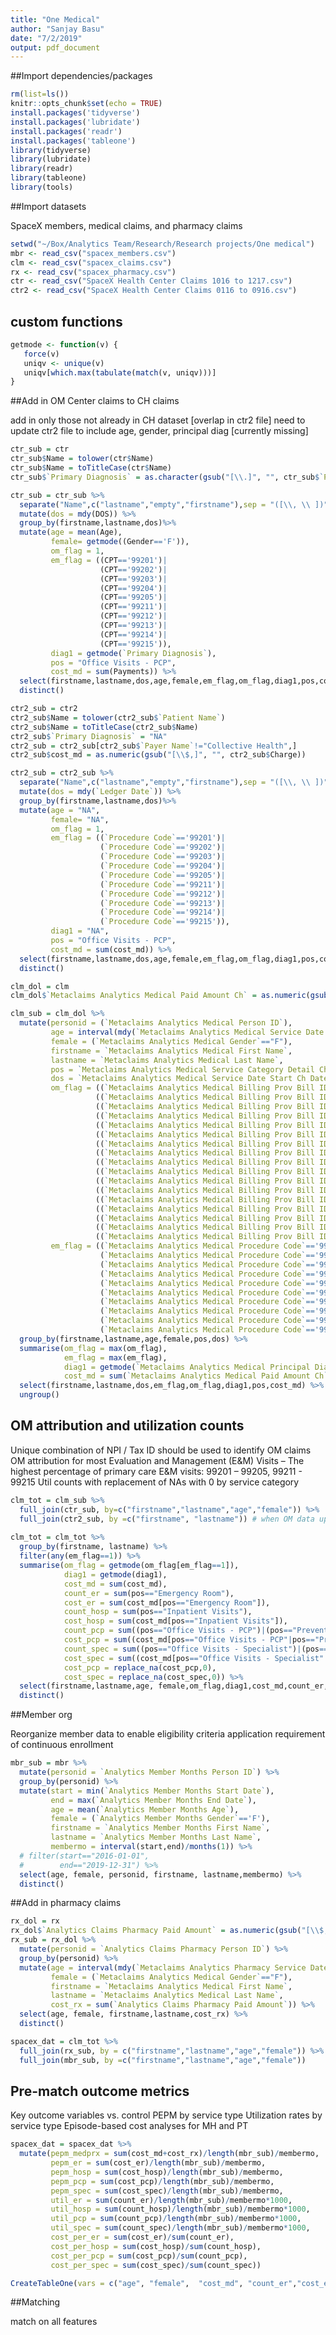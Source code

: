 ```yaml
---
title: "One Medical"
author: "Sanjay Basu"
date: "7/2/2019"
output: pdf_document
---
```


##Import dependencies/packages

```r
rm(list=ls())
knitr::opts_chunk$set(echo = TRUE)
install.packages('tidyverse')
install.packages('lubridate')
install.packages('readr')
install.packages('tableone')
library(tidyverse)
library(lubridate)
library(readr)
library(tableone)
library(tools)
```

##Import datasets

SpaceX members, medical claims, and pharmacy claims

```r
setwd("~/Box/Analytics Team/Research/Research projects/One medical")
mbr <- read_csv("spacex_members.csv")
clm <- read_csv("spacex_claims.csv")
rx <- read_csv("spacex_pharmacy.csv")
ctr <- read_csv("SpaceX Health Center Claims 1016 to 1217.csv")
ctr2 <- read_csv("SpaceX Health Center Claims 0116 to 0916.csv")
```

## custom functions

```r

getmode <- function(v) {
   force(v)
   uniqv <- unique(v)
   uniqv[which.max(tabulate(match(v, uniqv)))]
}

```


##Add in OM Center claims to CH claims

add in only those not already in CH dataset [overlap in ctr2 file]
need to update ctr2 file to include age, gender, principal diag [currently missing]

```r
ctr_sub = ctr
ctr_sub$Name = tolower(ctr$Name)
ctr_sub$Name = toTitleCase(ctr$Name)
ctr_sub$`Primary Diagnosis` = as.character(gsub("[\\.]", "", ctr_sub$`Primary Diagnosis`))

ctr_sub = ctr_sub %>%
  separate("Name",c("lastname","empty","firstname"),sep = "([\\, \\ ])", extra="drop", warn = "left") %>%
  mutate(dos = mdy(DOS)) %>%
  group_by(firstname,lastname,dos)%>%
  mutate(age = mean(Age),
         female= getmode((Gender=='F')),
         om_flag = 1,
         em_flag = ((CPT=='99201')|
                    (CPT=='99202')|
                    (CPT=='99203')|
                    (CPT=='99204')|
                    (CPT=='99205')|
                    (CPT=='99211')|
                    (CPT=='99212')|
                    (CPT=='99213')|
                    (CPT=='99214')|
                    (CPT=='99215')),
         diag1 = getmode(`Primary Diagnosis`),
         pos = "Office Visits - PCP",
         cost_md = sum(Payments)) %>%
  select(firstname,lastname,dos,age,female,em_flag,om_flag,diag1,pos,cost_md) %>%
  distinct()

ctr2_sub = ctr2
ctr2_sub$Name = tolower(ctr2_sub$`Patient Name`)
ctr2_sub$Name = toTitleCase(ctr2_sub$Name)
ctr2_sub$`Primary Diagnosis` = "NA"
ctr2_sub = ctr2_sub[ctr2_sub$`Payer Name`!="Collective Health",]
ctr2_sub$cost_md = as.numeric(gsub("[\\$,]", "", ctr2_sub$Charge))

ctr2_sub = ctr2_sub %>%
  separate("Name",c("lastname","empty","firstname"),sep = "([\\, \\ ])", extra="drop", warn = "left") %>%
  mutate(dos = mdy(`Ledger Date`)) %>%
  group_by(firstname,lastname,dos)%>%
  mutate(age = "NA",
         female= "NA",
         om_flag = 1,
         em_flag = ((`Procedure Code`=='99201')|
                    (`Procedure Code`=='99202')|
                    (`Procedure Code`=='99203')|
                    (`Procedure Code`=='99204')|
                    (`Procedure Code`=='99205')|
                    (`Procedure Code`=='99211')|
                    (`Procedure Code`=='99212')|
                    (`Procedure Code`=='99213')|
                    (`Procedure Code`=='99214')|
                    (`Procedure Code`=='99215')),
         diag1 = "NA",
         pos = "Office Visits - PCP",
         cost_md = sum(cost_md)) %>%
  select(firstname,lastname,dos,age,female,em_flag,om_flag,diag1,pos,cost_md) %>%
  distinct()

clm_dol = clm
clm_dol$`Metaclaims Analytics Medical Paid Amount Ch` = as.numeric(gsub("[\\$,]", "", clm_dol$`Metaclaims Analytics Medical Paid Amount Ch`))

clm_sub = clm_dol %>%
  mutate(personid = (`Metaclaims Analytics Medical Person ID`),
         age = interval(mdy(`Metaclaims Analytics Medical Service Date Start Ch Date`), mdy(`Metaclaims Analytics Medical Date of Birth Date`))/years(1),
         female = (`Metaclaims Analytics Medical Gender`=="F"),
         firstname = `Metaclaims Analytics Medical First Name`,
         lastname = `Metaclaims Analytics Medical Last Name`,
         pos = `Metaclaims Analytics Medical Service Category Detail Ch`,
         dos = `Metaclaims Analytics Medical Service Date Start Ch Date`,
         om_flag = ((`Metaclaims Analytics Medical Billing Prov Bill ID`=="460695495")&(`Metaclaims Analytics Medical Billing Prov Npi`==1467701821))|
                   ((`Metaclaims Analytics Medical Billing Prov Bill ID`=="460741732")&(`Metaclaims Analytics Medical Billing Prov Npi`==1073862256))|
                   ((`Metaclaims Analytics Medical Billing Prov Bill ID`=="362169147")&(`Metaclaims Analytics Medical Billing Prov Npi`==1336709112))|
                   ((`Metaclaims Analytics Medical Billing Prov Bill ID`=="814542216")&(`Metaclaims Analytics Medical Billing Prov Npi`==1518438712))|
                   ((`Metaclaims Analytics Medical Billing Prov Bill ID`=="383906267")&(`Metaclaims Analytics Medical Billing Prov Npi`==1528538774))|
                   ((`Metaclaims Analytics Medical Billing Prov Bill ID`=="471708588")&(`Metaclaims Analytics Medical Billing Prov Npi`==1184014854))|
                   ((`Metaclaims Analytics Medical Billing Prov Bill ID`=="271346767")&(`Metaclaims Analytics Medical Billing Prov Npi`==1467781641))|
                   ((`Metaclaims Analytics Medical Billing Prov Bill ID`=="911942315")&(`Metaclaims Analytics Medical Billing Prov Npi`==1073553947))|
                   ((`Metaclaims Analytics Medical Billing Prov Bill ID`=="812141065")&(`Metaclaims Analytics Medical Billing Prov Npi`==1467800383))|
                   ((`Metaclaims Analytics Medical Billing Prov Bill ID`=="452282261")&(`Metaclaims Analytics Medical Billing Prov Npi`==1962798645))|
                   ((`Metaclaims Analytics Medical Billing Prov Bill ID`=="273009385")&(`Metaclaims Analytics Medical Billing Prov Npi`==1861709487))|
                   ((`Metaclaims Analytics Medical Billing Prov Bill ID`=="812980907")&(`Metaclaims Analytics Medical Billing Prov Npi`==1598214397))|
                   ((`Metaclaims Analytics Medical Billing Prov Bill ID`=="270243800")&(`Metaclaims Analytics Medical Billing Prov Npi`==1144457151))|
                   ((`Metaclaims Analytics Medical Billing Prov Bill ID`=="020619758")&(`Metaclaims Analytics Medical Billing Prov Npi`==1497786883))|
                   ((`Metaclaims Analytics Medical Billing Prov Bill ID`=="461773122")&(`Metaclaims Analytics Medical Billing Prov Npi`==1508103169))|
                   ((`Metaclaims Analytics Medical Billing Prov Bill ID`=="800925565")&(`Metaclaims Analytics Medical Billing Prov Npi`==1417382102))|
                   ((`Metaclaims Analytics Medical Billing Prov Bill ID`=="800925565")&(`Metaclaims Analytics Medical Billing Prov Npi`==1922470392)),
         em_flag = ((`Metaclaims Analytics Medical Procedure Code`=='99201')|
                    (`Metaclaims Analytics Medical Procedure Code`=='99202')|
                    (`Metaclaims Analytics Medical Procedure Code`=='99203')|
                    (`Metaclaims Analytics Medical Procedure Code`=='99204')|
                    (`Metaclaims Analytics Medical Procedure Code`=='99205')|
                    (`Metaclaims Analytics Medical Procedure Code`=='99211')|
                    (`Metaclaims Analytics Medical Procedure Code`=='99212')|
                    (`Metaclaims Analytics Medical Procedure Code`=='99213')|
                    (`Metaclaims Analytics Medical Procedure Code`=='99214')|
                    (`Metaclaims Analytics Medical Procedure Code`=='99215'))) %>%
  group_by(firstname,lastname,age,female,pos,dos) %>%
  summarise(om_flag = max(om_flag),
            em_flag = max(em_flag),
            diag1 = getmode(`Metaclaims Analytics Medical Principal Diag`),
            cost_md = sum(`Metaclaims Analytics Medical Paid Amount Ch`)) %>%
  select(firstname,lastname,dos,em_flag,om_flag,diag1,pos,cost_md) %>%
  ungroup() 

```


## OM attribution and utilization counts

Unique combination of NPI / Tax ID should be used to identify OM claims 
OM attribution for most Evaluation and Management (E&M) Visits – The highest percentage of primary care E&M visits: 99201 – 99205, 99211 - 99215
Util counts with replacement of NAs with 0 by service category

    
```r

clm_tot = clm_sub %>%
  full_join(ctr_sub, by=c("firstname","lastname","age","female")) %>%
  full_join(ctr2_sub, by =c("firstname", "lastname")) # when OM data updated, also join by age, female
  
clm_tot = clm_tot %>%
  group_by(firstname, lastname) %>%
  filter(any(em_flag==1)) %>%
  summarise(om_flag = getmode(om_flag[em_flag==1]),
            diag1 = getmode(diag1),
            cost_md = sum(cost_md),
            count_er = sum(pos=="Emergency Room"),
            cost_er = sum(cost_md[pos=="Emergency Room"]),
            count_hosp = sum(pos=="Inpatient Visits"),
            cost_hosp = sum(cost_md[pos=="Inpatient Visits"]),
            count_pcp = sum((pos=="Office Visits - PCP")|(pos=="Preventive Visits - PCP")),
            cost_pcp = sum((cost_md[pos=="Office Visits - PCP"|pos=="Preventive Visits - PCP"])),
            count_spec = sum((pos=="Office Visits - Specialist")|(pos=="Preventive Visits - Specialist")),
            cost_spec = sum((cost_md[pos=="Office Visits - Specialist"|pos=="Preventive Visits - Specialist"])),
            cost_pcp = replace_na(cost_pcp,0),
            cost_spec = replace_na(cost_spec,0)) %>%
  select(firstname,lastname,age, female,om_flag,diag1,cost_md,count_er,cost_er,count_hosp,cost_hosp,count_pcp,cost_pcp,count_spec,cost_spec) %>%
  distinct()
```


##Member org

Reorganize member data to enable eligibility criteria application
requirement of continuous enrollment 

```r
mbr_sub = mbr %>%
  mutate(personid = `Analytics Member Months Person ID`) %>%
  group_by(personid) %>%
  mutate(start = min(`Analytics Member Months Start Date`),
         end = max(`Analytics Member Months End Date`),
         age = mean(`Analytics Member Months Age`),
         female = (`Analytics Member Months Gender`=='F'),
         firstname = `Analytics Member Months First Name`,
         lastname = `Analytics Member Months Last Name`,
         membermo = interval(start,end)/months(1)) %>%
  # filter(start=="2016-01-01",
  #        end=="2019-12-31") %>%
  select(age, female, personid, firstname, lastname,membermo) %>%
  distinct()
```


##Add in pharmacy claims  

```r
rx_dol = rx
rx_dol$`Analytics Claims Pharmacy Paid Amount` = as.numeric(gsub("[\\$,]", "", rx_dol$`Analytics Claims Pharmacy Paid Amount`))
rx_sub = rx_dol %>%
  mutate(personid = `Analytics Claims Pharmacy Person ID`) %>%
  group_by(personid) %>%
  mutate(age = interval(mdy(`Metaclaims Analytics Pharmacy Service Date Start Ch Date`), mdy(`Metaclaims Analytics Pharmacy Date of Birth Date`))/years(1),
         female = (`Metaclaims Analytics Medical Gender`=="F"),
         firstname = `Metaclaims Analytics Medical First Name`,
         lastname = `Metaclaims Analytics Medical Last Name`,
         cost_rx = sum(`Analytics Claims Pharmacy Paid Amount`)) %>%
  select(age, female, firstname,lastname,cost_rx) %>%
  distinct()

spacex_dat = clm_tot %>%
  full_join(rx_sub, by = c("firstname","lastname","age","female")) %>% 
  full_join(mbr_sub, by =c("firstname","lastname","age","female"))
```



## Pre-match outcome metrics
Key outcome variables vs. control
PEPM by service type 
Utilization rates by service type
Episode-based cost analyses for MH and PT


```r
spacex_dat = spacex_dat %>%
  mutate(pepm_medprx = sum(cost_md+cost_rx)/length(mbr_sub)/membermo, 
         pepm_er = sum(cost_er)/length(mbr_sub)/membermo,
         pepm_hosp = sum(cost_hosp)/length(mbr_sub)/membermo,
         pepm_pcp = sum(cost_pcp)/length(mbr_sub)/membermo,
         pepm_spec = sum(cost_spec)/length(mbr_sub)/membermo,
         util_er = sum(count_er)/length(mbr_sub)/membermo*1000,
         util_hosp = sum(count_hosp)/length(mbr_sub)/membermo*1000,
         util_pcp = sum(count_pcp)/length(mbr_sub)/membermo*1000,
         util_spec = sum(count_spec)/length(mbr_sub)/membermo*1000,
         cost_per_er = sum(cost_er)/sum(count_er),
         cost_per_hosp = sum(cost_hosp)/sum(count_hosp),
         cost_per_pcp = sum(cost_pcp)/sum(count_pcp),
         cost_per_spec = sum(cost_spec)/sum(count_spec))

CreateTableOne(vars = c("age", "female",  "cost_md", "count_er","cost_er","count_hosp","cost_hosp","count_pcp","cost_pcp","count_spec","cost_spec", "cost_rx", "pepm_medprx", "pepm_er", "pepm_hosp", "pepm_pcp", "pepm_spec", "util_er", "util_hosp", "util_pcp", "util_spec", "cost_per_er", "cost_per_hosp", "cost_per_pcp", "cost_per_spec"), strata = "om_flag" , data = spacex_dat, factorVars = c("female", "om_flag", "diag1"))

```


##Matching

match on all features

```r

```
